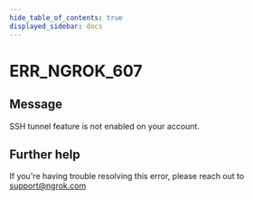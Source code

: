 ```yaml
---
hide_table_of_contents: true
displayed_sidebar: docs
---
```



# ERR_NGROK_607

## Message

SSH tunnel feature is not enabled on your account.

<ErrorDetails error="err_ngrok_607" />

## Further help

If you're having trouble resolving this error, please reach out to [support@ngrok.com](mailto:support@ngrok.com?subject=Help%20with%20ERR_NGROK_607)
